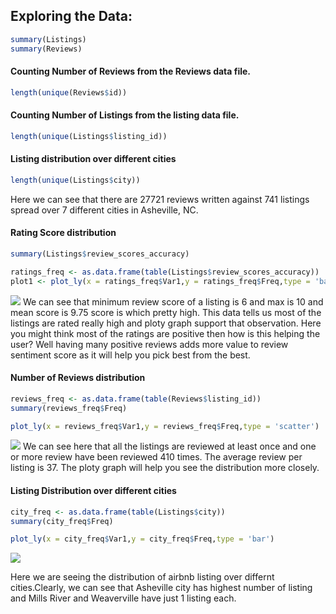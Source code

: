 ## Exploring the Data:

```r
summary(Listings)
summary(Reviews)
```
#### Counting Number of Reviews from the Reviews data file.
```r
length(unique(Reviews$id))
```

#### Counting Number of Listings from the listing data file.
```r
length(unique(Listings$listing_id))
```
#### Listing distribution over different cities
```r
length(unique(Listings$city))
```

Here we can see that there are 27721 reviews written against 741 listings spread over 7 different cities in Asheville, NC.

#### Rating Score distribution
```r
summary(Listings$review_scores_accuracy)
```
```r
ratings_freq <- as.data.frame(table(Listings$review_scores_accuracy))
plot1 <- plot_ly(x = ratings_freq$Var1,y = ratings_freq$Freq,type = 'bar')

```
![](rating.png)
We can see that minimum review score of a listing is 6 and max is 10 and mean score is 9.75 score is which pretty high. This data tells us most of the listings are rated really high and ploty graph support that observation. Here you might think most of the ratings are positive then how is this helping the user? Well having many positive reviews adds more value to review sentiment score as it will help you pick best from the best.

#### Number of Reviews distribution
```r
reviews_freq <- as.data.frame(table(Reviews$listing_id))
summary(reviews_freq$Freq)
```

```r
plot_ly(x = reviews_freq$Var1,y = reviews_freq$Freq,type = 'scatter')
```
![](score.png)
We can see here that all the listings are reviewed at least once and one or more review have been reviewed 410 times. The average review per listing is 37. The ploty graph will help you see the distribution more closely.

#### Listing Distribution over different cities
```r
city_freq <- as.data.frame(table(Listings$city))
summary(city_freq$Freq)
```
```r
plot_ly(x = city_freq$Var1,y = city_freq$Freq,type = 'bar')
```
![](city.png)

Here we are seeing the distribution of airbnb listing over differnt cities.Clearly, we can see that Asheville city has highest number of listing and Mills River and Weaverville have just 1 listing each. 
